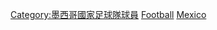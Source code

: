[[Category:墨西哥國家足球隊球員|Category:墨西哥國家足球隊球員]]
[[Category:墨西哥夏季奥运运动员|Football]]
[[Category:各國奧運足球運動員|Mexico]]